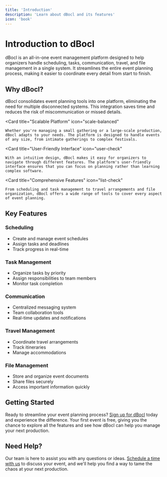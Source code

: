 ```yaml
---
title: 'Introduction'
description: 'Learn about dBocl and its features'
icon: 'book'
---
```


# Introduction to dBocl

dBocl is an all-in-one event management platform designed to help organizers handle scheduling, tasks, communication, travel, and file management in a single system. It streamlines the entire event planning process, making it easier to coordinate every detail from start to finish.

## Why dBocl?

<CardGroup cols={2}>
  <Card
    title="All-in-One Solution"
    icon="layer-group"
  >
    dBocl consolidates event planning tools into one platform, eliminating the need for multiple disconnected systems. This integration saves time and reduces the risk of miscommunication or missed details.
  </Card>

  <Card
    title="Scalable Platform"
    icon="scale-balanced"
  >
    Whether you're managing a small gathering or a large-scale production, dBocl adapts to your needs. The platform is designed to handle events of any size, from intimate gatherings to complex festivals.
  </Card>

  <Card
    title="User-Friendly Interface"
    icon="user-check"
  >
    With an intuitive design, dBocl makes it easy for organizers to navigate through different features. The platform's user-friendly interface ensures that you can focus on planning rather than learning complex software.
  </Card>

  <Card
    title="Comprehensive Features"
    icon="list-check"
  >
    From scheduling and task management to travel arrangements and file organization, dBocl offers a wide range of tools to cover every aspect of event planning.
  </Card>
</CardGroup>

## Key Features

### Scheduling
- Create and manage event schedules
- Assign tasks and deadlines
- Track progress in real-time

### Task Management
- Organize tasks by priority
- Assign responsibilities to team members
- Monitor task completion

### Communication
- Centralized messaging system
- Team collaboration tools
- Real-time updates and notifications

### Travel Management
- Coordinate travel arrangements
- Track itineraries
- Manage accommodations

### File Management
- Store and organize event documents
- Share files securely
- Access important information quickly

## Getting Started

Ready to streamline your event planning process? [Sign up for dBocl](https://www.dbocl.com) today and experience the difference. Your first event is free, giving you the chance to explore all the features and see how dBocl can help you manage your next production.

## Need Help?

Our team is here to assist you with any questions or ideas. [Schedule a time with us](https://www.dbocl.com/contact-us) to discuss your event, and we'll help you find a way to tame the chaos at your next production. 